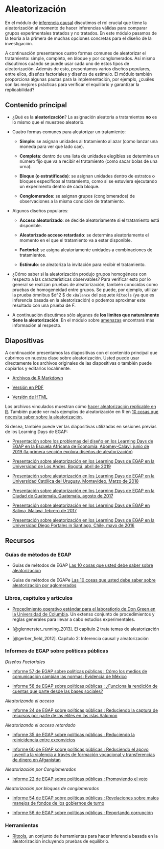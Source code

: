 # Aleatorización {.tabset}

En el módulo de [inferencia causal](inferencia-causal.html) discutimos el rol crucial  que tiene la aleatorización al momento de hacer inferencias válidas para comparar grupos experimentales tratados y no tratados. En este módulo pasamos de la teoría a la primera de muchas opciones concretas para el diseño de la investigación.



A continuación presentamos cuatro formas comunes de aleatorizar el tratamiento: simple, completo, en bloque y por conglomerados. Así mismo discutimos cuándo se puede usar cada uno de estos tipos de aleatorización. Además de esto, presentamos varios diseños populares, entre ellos, diseños factoriales y diseños de estímulo. El módulo también proporciona algunas pautas para la implementación,  por ejemplo, ¿cuáles son las mejores prácticas para verificar el equilibrio y garantizar la replicabilidad?

## Contenido principal

- ¿Qué es la **aleatorización**? La asignación aleatoria a tratamientos **no** es lo mismo que el muestreo aleatorio.

- Cuatro formas comunes para aleatorizar un tratamiento:

    - **Simple**: se asignan unidades al tratamiento al azar (como lanzar una moneda para ver qué lado cae).

    - **Completa**: dentro de una lista de unidades elegibles se determina un número fijo que va a recibir el tratamiento (como sacar bolas de una urna).

    - **Bloque (o estratificado)**: se asignan unidades dentro de estratos o bloques específicos al tratamiento, como si se estuviera ejecutando un experimento dentro de cada bloque.
      
    - **Conglomerados**: se asignan grupos (conglomerados) de observaciones a la misma condición de tratamiento.
    
- Algunos diseños populares:
    
    - **Acceso aleatorizado**: se decide aleatoriamente si el tratamiento está disponible.
    
    - **Aleatorizado acceso retardado**: se determina aleatoriamente el momento en el que el tratamiento va a estar disponible.
    
    - **Factorial**: se asigna aleatoriamente unidades a combinaciones de tratamientos.
    
    - **Estímulo**: se aleatoriza la invitación para recibir el tratamiento.

- ¿Cómo saber si la aleatorización produjo  grupos homogéneos con respecto a las características observables? Para verificar esto por lo general se realizan pruebas de aleatorización, también conocidas como pruebas de homogeneidad entre grupos. Se puede, por ejemplo, utilizar la prueba ómnibus $d^2 $ de `xBalance` del paquete `RItools` (ya que es  inferencia basada en la  aleatorización) o podemos aproximar este resultado con una prueba de $F$.

- A continuación discutimos sólo algunos de **los limites que naturalmente tiene la aleatorización**. En el módulo sobre [amenazas](threats-to-internal-validity-of-randomized-experiments.html) encontrará más información al respecto.

##  Diapositivas

A continuación presentamos las diapositivas con el contenido principal que cubrimos en nuestra clase sobre aleatorización.  Usted puede usar directamente los archivos originales de las diapositivas o también puede copiarlos y editarlos localmente.

- [Archivos de R Markdown](https://egap.github.io/learningdays-resources/Slides_esp/randomization-slides.Rmd)

- [Versión en PDF](https://egap.github.io/learningdays-resources/Slides_esp/randomization-slides.pdf)

- [Versión de HTML](https://egap.github.io/learningdays-resources/Slides_esp/randomization-slides.html)

Los archivos vinculados muestran cómo [hacer aleatorización replicable en R](https://egap.github.io/learningdays-resources/Exercises/randomization-exercises.Rmd). También puede ver más ejemplos de aleatorización en R en [10 cosas que necesita saber sobre la aleatorización](https://egap.org/resource/10-things-to-know-about-randomization/).

Si desea, también puede ver las diapositivas utilizadas en sesiones previas de los Learning Days de EGAP:

- [Presentación sobre los problemas del diseño en los Learning Days de EGAP en la Escuela Africana de Economía, Abomey-Calavi, junio de 2019 (la primera sección explora diseños de aleatorización)](https://egap.github.io/learningdays-resources/Slides/Examples/threats-benin.pdf)

- [Presentación sobre aleatorización en los Learning Days de EGAP en la Universidad de Los Andes, Bogotá, abril de 2019](https://egap.github.io/learningdays-resources/Slides/Examples/randomization-bogota.pdf)

- [Presentación sobre aleatorización en los Learning Days de EGAP en la Universidad Católica del Uruguay, Montevideo, Marzo de 2018](https://egap.github.io/learningdays-resources/Slides/Examples/randomization-montevideo.pdf)

- [Presentación sobre aleatorización en los Learning Days de EGAP en la Ciudad de Guatemala, Guatemala, agosto de  2017](https://egap.github.io/learningdays-resources/Slides/Examples/randomization-guatemala.pdf)

- [Presentación sobre aleatorización en los Learning Days de EGAP en Salima, Malawi, febrero de 2017](https://egap.github.io/learningdays-resources/Slides/Examples/randomization-malawi.pdf)

- [Presentación sobre aleatorización en los Learning Days de EGAP en la  Universidad Diego Portales in Santiago, Chile, mayo de 2016](https://egap.github.io/learningdays-resources/Slides/Examples/randomization-santiago.pdf)


## Recursos 

### Guías de métodos de EGAP

- Guías de métodos de EGAP [Las 10 cosas que usted debe saber sobre aleatorización](https://egap.org/resource/10-things-to-know-about-randomization/)

- Guías de métodos de EGAPe [Las 10 cosas que usted debe saber sobre aleatorización por aglomerados](https://egap.org/resource/10-things-to-know-about-cluster-randomization/)

### Libros, capítulos y artículos

- [Procedimiento operativo estándar para el laboratiorio de Don Green en la Universidad de Columbia](https://github.com/acoppock/Green-Lab-SOP). Un extenso conjunto de procedimientos  y reglas generales para llevar a cabo estudios experimentales.

- [@glennerster_running_2013]. El capítulo 2 trata temas de aleatorización 

- [@gerber_field_2012]. Capítulo 2: Inferencia causal y aleatorización

### Informes de EGAP sobre políticas públicas  

*Diseños Factoriales*

- [Informe 57 de EGAP sobre políticas públicas  : Cómo los medios de comunicación cambian las normas: Evidencia de México](https://egap.org/resource/how-media-influence-social-norms-evidence-from-mexico/)

- [Informe 58 de EGAP sobre políticas públicas  : ¿Funciona la rendición de cuentas que parte desde las bases sociales?](https://egap.org/resource/does-bottom-up-accountability-work-evidence-from-uganda/)

*Aleatorizando el acceso*

- [Informe 24 de EGAP sobre políticas públicas  : Reduciendo la captura de recursos por parte de las elites en las islas Salomon](https://egap.org/resource/brief-24-reducing-elite-capture-in-the-solomon-islands/)

*Aleatorizando el acceso retardado*

  - [Informe 35 de EGAP sobre políticas públicas  : Reduciendo la reinicidencia  entre exconvictos](https://egap.org/resource/brief-35-reducing-reconvictions-among-released-prisoners/)

  - [Informe 60 de EGAP sobre políticas públicas  : Reduciendo el apoyo juvenil a la violencia a través de formación vocacional y transferencias de dinero en Afganistan](https://egap.org/resource/reducing-youth-support-for-violence-through-training-and-cash-transfers-in-afghanistan/)

*Aleatorización por Conglomerados*

  - [Informe 22 de EGAP sobre políticas públicas  : Promoviendo el voto](https://egap.org/resource/brief-22-getting-out-the-vote/)

*Aleatorización por bloques de conglomerados*

  - [Informe 54 de EGAP sobre políticas públicas  : Revelaciones sobre malos manejos de fondos de los gobiernos de turno](https://egap.org/resource/evidence-from-mexico-the-effect-of-incumbent-malfeasance-revelations/)

  - [Informe 56 de EGAP sobre políticas públicas  : Reportando corrupción](https://egap.org/resource/reporting-corruption-in-nigeria-testing-the-effects-of-norms-nudges/)

  
### Herramientas

- [RItools](https://cran.r-project.org/web/packages/RItools/index.html), un conjunto de herramientas para hacer inferencia basada en la aleatorización incluyendo pruebas de equilibrio.
 
